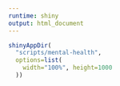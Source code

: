```yaml
---
runtime: shiny
output: html_document
---
```

```r
shinyAppDir(
  "scripts/mental-health",
  options=list(
    width="100%", height=1000
  ))
```